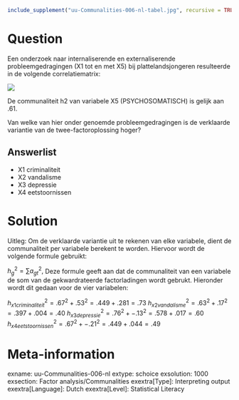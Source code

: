 ```r
include_supplement("uu-Communalities-006-nl-tabel.jpg", recursive = TRUE)
```


Question
========
Een onderzoek naar internaliserende en externaliserende probleemgedragingen (X1 tot en met X5) bij plattelandsjongeren resulteerde in de volgende correlatiematrix:

![](uu-Communalities-006-nl-tabel.jpg)

De communaliteit h2 van variabele X5 (PSYCHOSOMATISCH) is gelijk aan .61. 

Van welke van hier onder genoemde probleemgedragingen is de verklaarde variantie van de twee-factoroplossing hoger?

Answerlist
----------
* X1 criminaliteit
* X2 vandalisme
* X3 depressie
* X4 eetstoornissen


Solution
========
Uitleg: Om de verklaarde variantie uit te rekenen van elke variabele, dient de communaliteit per variabele berekent te worden. Hiervoor wordt de volgende formule gebruikt:

$h^2_g = \sum a^2_{gt} ,$ Deze formule geeft aan dat de communaliteit van een variabele de som van de gekwardrateerde factorladingen wordt gebrukt. Hieronder wordt dit gedaan voor de vier variabelen:

$h^2_{x1criminaliteit} = .67^2 + .53^2 = .449+ .281 =.73$ 
$h^2_{x2vandalisme} = .63^2 + .17^2 = .397 + .004 = .40$
$h^2_{x3depressie} = .76^2 + -.13^2 = .578 + .017 =.60$
$h^2_{x4eetstoornissen} = .67^2 + -.21^2 = .449 + .044 = .49$



Meta-information
================
exname: uu-Communalities-006-nl
extype: schoice
exsolution: 1000
exsection: Factor analysis/Communalities
exextra[Type]: Interpreting output
exextra[Language]: Dutch
exextra[Level]: Statistical Literacy

